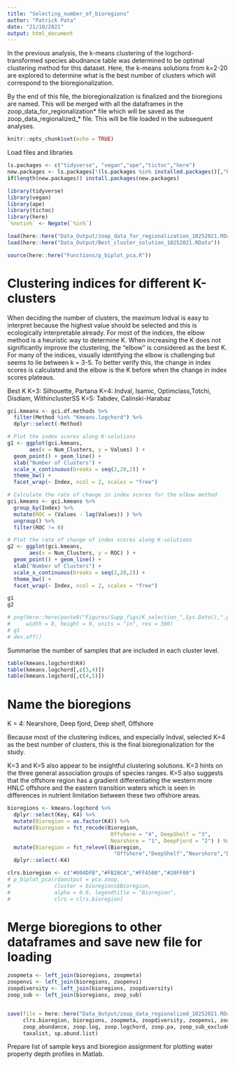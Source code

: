 ```yaml
---
title: "Selecting_number_of_bioregions"
author: "Patrick Pata"
date: "21/10/2021"
output: html_document
---
```


In the previous analysis, the k-means clustering of the logchord-transformed species abudnance table was determined to be optimal clustering method for this dataset. Here, the k-means solutions from k=2-20 are explored to determine what is the best number of clusters which will correspond to the bioregionalization.

By the end of this file, the bioregionalization is finalized and the bioregions are named. This will be merged with all the dataframes in the zoop_data_for_regionalization* file which will be saved as the zoop_data_regionalized_* file. This will be file loaded in the subsequent analyses.

```r
knitr::opts_chunk$set(echo = TRUE)
```

Load files and libraries
```r
ls.packages <- c("tidyverse", "vegan","ape","tictoc","here")
new.packages <- ls.packages[!(ls.packages %in% installed.packages()[,"Package"])]
if(length(new.packages)) install.packages(new.packages)

library(tidyverse)
library(vegan)
library(ape)
library(tictoc)
library(here)
`%notin%` <- Negate(`%in%`)

load(here::here("Data_Output/zoop_data_for_regionalization_10252021.RData"))
load(here::here("Data_Output/Best_cluster_solution_10252021.RData"))

source(here::here("Functions/p_biplot_pca.R"))
```


# Clustering indices for different K-clusters
When deciding the number of clusters, the maximum Indval is easy to interpret because the highest value should be selected and this is ecologically interpretable already. For most of the indices, the elbow method is a heuristic way to determine K. When increasing the K does not significantly improve the clustering, the "elbow" is considered as the best K. For many of the indices, visually identifying the elbow is challenging but seems to lie between k = 3-5. To better verify this, the change in index scores is calculated and the elbow is the K before when the change in index scores plateaus.

Best K
K=3: Silhouette, Partana
K=4: Indval, Isamic, Optimclass,Totchi, Disdiam, WithinclusterSS
K=5: Tabdev, Calinski-Harabaz

```r
gci.kmeans <- gci.df.methods %>% 
  filter(Method %in% "Kmeans.logchord") %>% 
  dplyr::select(-Method)

# Plot the index scores along K-solutions
g1 <- ggplot(gci.kmeans, 
       aes(x = Num_Clusters, y = Values) ) + 
  geom_point() + geom_line() +
  xlab("Number of Clusters") +
  scale_x_continuous(breaks = seq(2,20,2)) +
  theme_bw() +
  facet_wrap(~ Index, ncol = 2, scales = "free")

# Calculate the rate of change in index scores for the elbow method
gci.kmeans <- gci.kmeans %>% 
  group_by(Index) %>% 
  mutate(ROC = (Values - lag(Values)) ) %>% 
  ungroup() %>% 
  filter(ROC != 0)

# Plot the rate of change of index scores along K-solutions
g2 <- ggplot(gci.kmeans, 
       aes(x = Num_Clusters, y = ROC) ) + 
  geom_point() + geom_line() +
  xlab("Number of Clusters") +
  scale_x_continuous(breaks = seq(2,20,2)) +
  theme_bw() +
  facet_wrap(~ Index, ncol = 2, scales = "free")

g1 
g2

# png(here::here(paste0("Figures/Supp_figs/K_selection_",Sys.Date(),".png")),
#     width = 8, height = 9, units = "in", res = 300)
# g1
# dev.off()
```

Summarise the number of samples that are included in each cluster level. 
```r
table(kmeans.logchord$K4)
table(kmeans.logchord[,c(3,4)])
table(kmeans.logchord[,c(4,5)])
```


# Name the bioregions
K = 4: Nearshore, Deep fjord, Deep shelf, Offshore

Because most of the clustering indices, and especially Indval, selected K=4 as the best number of clusters, this is the final bioregionalization for the study. 

K=3 and K=5 also appear to be insightful clustering solutions. K=3 hints on the three general association groups of species ranges. K=5 also suggests that the offshore region has a gradient differentiating the western more HNLC offshore and the eastern transition waters which is seen in differences in nutrient limitation between these two offshore areas.
```r
bioregions <- kmeans.logchord %>% 
  dplyr::select(Key, K4) %>% 
  mutate(Bioregion = as.factor(K4)) %>% 
  mutate(Bioregion = fct_recode(Bioregion,
                                 Offshore = "4", DeepShelf = "3",
                                 Nearshore = "1", DeepFjord = "2") ) %>% 
  mutate(Bioregion = fct_relevel(Bioregion,
                                  "Offshore","DeepShelf","Nearshore","DeepFjord")) %>% 
  dplyr::select(-K4)

clrs.bioregion <- c("#004DFB","#FB20CA","#FFA500","#20FF00")
# p_biplot_pca(rdaoutput = pca.zoop, 
#              cluster = bioregions$Bioregion,
#              alpha = 0.6, legendtitle = "Bioregion",
#              clrs = clrs.bioregion)
```

# Merge bioregions to other dataframes and save new file for loading
```r
zoopmeta <- left_join(bioregions, zoopmeta)
zoopenvi <- left_join(bioregions, zoopenvi)
zoopdiversity <- left_join(bioregions, zoopdiversity)
zoop_sub <- left_join(bioregions, zoop_sub)


save(file = here::here("Data_Output/zoop_data_regionalized_10252021.RData"),
     clrs.bioregion, bioregions, zoopmeta, zoopdiversity, zoopenvi, zoop_sub,
     zoop_abundance, zoop.log, zoop.logchord, zoop.pa, zoop_sub_excluded,
     taxalist, sp.abund.list)
```

Prepare list of sample keys and bioregion assignment for plotting water property depth profiles in Matlab.
```r

```

